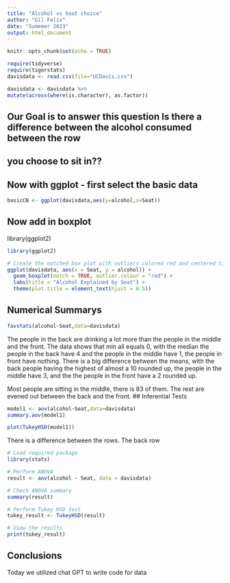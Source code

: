 ```yaml
---
title: "Alcohol vs Seat choice"
author: "Gil Felix"
date: "Sumemer 2023"
output: html_document
---
```


```r
knitr::opts_chunk$set(echo = TRUE)
```

```r
require(tidyverse)
require(tigerstats)
davisdata <- read.csv(file="UCDavis.csv")
```

```r
davisdata <- davisdata %>%
mutate(across(where(is.character), as.factor)) 
```
## Our Goal is to answer this question Is there a difference between the alcohol consumed between the row
## you choose to sit in??

## Now with ggplot - first select the basic data

```r
basicCN <- ggplot(davisdata,aes(y=alcohol,x=Seat))
```
## Now add in boxplot

library(ggplot2)

```r
library(ggplot2)

# Create the notched box plot with outliers colored red and centered title
ggplot(davisdata, aes(x = Seat, y = alcohol)) +
  geom_boxplot(notch = TRUE, outlier.colour = "red") +
  labs(title = "Alcohol Explained by Seat") +
  theme(plot.title = element_text(hjust = 0.5))


```




## Numerical Summarys 

```r
favstats(alcohol~Seat,data=davisdata)
```
The people in the back are drinking a lot more than the people in the middle and the front. The data shows that min all equals 0, with the median the people in the back have 4 and the people in the middle have 1, the people in front have nothing. There is a big difference between the means, with the back people having the highest of almost a 10 rounded up, the people in the middle have 3, and the the people in the front have a 2 rounded up.

Most people are sitting in the middle, there is 83 of them. The rest are evened out between the back and the front.
## Inferential Tests

```r
model1 <- aov(alcohol~Seat,data=davisdata)
summary.aov(model1)
```

```r
plot(TukeyHSD(model1))
```

There is a difference between the rows. The back row 

```r
# Load required package
library(stats)

# Perform ANOVA
result <- aov(alcohol ~ Seat, data = davisdata)

# Check ANOVA summary
summary(result)


```

```r
# Perform Tukey HSD test
tukey_result <- TukeyHSD(result)

# View the results
print(tukey_result)

```


## Conclusions

Today we utilized chat GPT to write code for data
